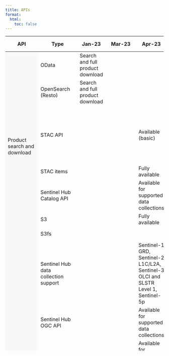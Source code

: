 ```yaml
---
title: APIs
format:
  html:
    toc: false
---
```

```{=html}

<div class="table-responsive">
    <table class="table-roadmap" style="height:1000px;">
        <thead>
        <tr>
            <th>API</th>
            <th>Type</th>
            <th>Jan-23</th>
            <th>Mar-23</th>
            <th>Apr-23</th>
            <th>Jul-23</th>
            <th>Oct-23</th>
            <th>Nov-23</th>
            <th>Dec-23</th>
            <th>Mar-24</th>
            <th>May-24</th>
            <th>Jul-24</th>
        </tr>
        </thead>
        <tbody>
        <tr>
            <td rowspan="7" bgcolor="#f7f8fa">Product search and download</td>
            <td>OData</td>
            <td>Search and full product download</td>
            <td></td>
            <td></td>
            <td>Search and product download(full and partial)</td>
            <td></td>
            <td></td>
            <td></td>
            <td></td>
            <td></td>
            <td></td>
        </tr>
        <tr>

            <td>OpenSearch (Resto)</td>
            <td>Search and full product download</td>
            <td></td>
            <td></td>
            <td>Search and product download(full and partial)</td>
            <td></td>
            <td></td>
            <td></td>
            <td></td>
            <td></td>
            <td></td>
        </tr>
        <tr>
            <td>STAC API</td>
            <td></td>
            <td></td>
            <td>Available (basic)</td>
            <td></td>
            <td></td>
            <td></td>
            <td>Pagination, relation links  / listing of items and S3path attribute to items of the results, </td>
            <td>Support for Assets in newly published S-1, S-2, S-3 and S-5p products</td>
            <td>Availability of Assets in historical S-1, S-2, S-3 and S-5p products</td>
            <td></td>
        </tr>
        <tr>
            <td>STAC items</td>
            <td></td>
            <td></td>
            <td>Fully available</td>
            <td></td>
            <td></td>
            <td></td>
            <td></td>
            <td></td>
            <td></td>
            <td></td>
        </tr>
        <tr>
            <td>Sentinel Hub Catalog API</td>
            <td></td>
            <td></td>
            <td>Available for supported data collections</td>
            <td></td>
            <td></td>
            <td></td>
            <td></td>
            <td></td>
            <td></td>
            <td></td>
        </tr>
        <tr>
            <td>S3</td>
            <td></td>
            <td></td>
            <td>Fully available</td>
            <td></td>
            <td></td>
            <td></td>
            <td></td>
            <td></td>
            <td></td>
            <td></td>
        </tr>
        <tr>
            <td>S3fs</td>
            <td></td>
            <td></td>
            <td></td>
            <td>Fully available</td>
            <td></td>
            <td></td>
            <td></td>
            <td></td>
            <td></td>
            <td></td>
        </tr>
        <tr>
            <td rowspan="11" bgcolor="#f7f8fa">Data processing</td>
            <td>Sentinel Hub data collection support</td>
            <td></td>
            <td></td>
            <td>Sentinel-1 GRD, Sentinel-2 L1C/L2A, Sentinel-3 OLCI and SLSTR Level 1, Sentinel-5p</td>
            <td>Sentinel-1 and Sentinel-2 cloudless mosaics, Bring your own COG/Zarr.</td>
            <td></td>
            <td>Landsat Collection 2, MODIS, Third party data</td>
            <td></td>
            <td></td>
            <td></td>
            <td>Sentinel-3 OLCI and SLSTR Level 2</td>
        </tr>
        <tr>
            <td>Sentinel Hub OGC API</td>
            <td></td>
            <td></td>
            <td>Available for supported data collections</td>
            <td></td>
            <td></td>
            <td></td>
            <td></td>
            <td></td>
            <td></td>
            <td></td>
        </tr>
        <tr>
            <td>Sentinel Hub Process API</td>
            <td></td>
            <td></td>
            <td>Available for supported data collections</td>
            <td></td>
            <td></td>
            <td></td>
            <td></td>
            <td></td>
            <td></td>
            <td></td>
        </tr>
        <tr>
            <td>Sentinel Hub Asynchronous Process API</td>
            <td></td>
            <td></td>
            <td></td>
            <td>Available for supported data collections</td>
            <td></td>
            <td></td>
            <td></td>
            <td></td>
            <td></td>
            <td></td>
        </tr>
        <tr>
            <td>Sentinel Hub Batch Processing API</td>
            <td></td>
            <td></td>
            <td></td>
            <td>Available for supported data collections</td>
            <td></td>
            <td></td>
            <td></td>
            <td></td>
            <td></td>
            <td></td>
        </tr>
        <tr>
            <td>Sentinel Hub Statistical API</td>
            <td></td>
            <td></td>
            <td>Available for supported data collections</td>
            <td></td>
            <td></td>
            <td></td>
            <td></td>
            <td></td>
            <td></td>
            <td></td>
        </tr>
        <tr>
            <td>Sentinel Hub Batch Statistical API</td>
            <td></td>
            <td></td>
            <td></td>
            <td>Available for supported data collections</td>
            <td></td>
            <td></td>
            <td></td>
            <td></td>
            <td></td>
            <td></td>
        </tr>
        <tr>
            <td>Sentinel Hub Bring your own COG API</td>
            <td></td>
            <td></td>
            <td></td>
            <td>Available for supported data collections</td>
            <td></td>
            <td></td>
            <td></td>
            <td></td>
            <td></td>
            <td></td>
        </tr>
        <tr>
            <td>Sentinel Hub Bring your own Zarr API</td>
            <td></td>
            <td></td>
            <td></td>
            <td>Available for supported data collections</td>
            <td></td>
            <td></td>
            <td></td>
            <td></td>
            <td></td>
            <td></td>
        </tr>
        <!-- <tr>
            <td>Sentinel Hub Third Party Data Import API</td>
            <td></td>
            <td></td>
            <td></td>
            <td></td>
            <td></td>
            <td>Available for supported data collections</td>
            <td></td>
            <td></td>
            <td></td>
            <td></td>
        </tr> -->
        <tr>
            <td>openEO API</td>
            <td></td>
            <td></td>
            <td></td>
            <td>Available for Sentinel-1 GRD, Sentinel-2 L1C/L2A, Sentinel-3 OLCI Level 1, Sentinel-5p NTC Level 2</td>
            <td></td>
            <td>Available for all data collections supported by Sentinel Hub, SPOT-VGT, PROBA-V and ESA WorldCover.</td>
            <td></td>
            <td></td>
            <td></td>
            <td></td>
        </tr>
        <tr>
        <tr>
            <td rowspan="3" bgcolor="#f7f8fa">On Demand Production</td>
            <td>Sentinel 1 Production</td>
            <td></td>
            <td></td>
            <td></td>
            <td></td>
            <td></td>
            <td>The on-demand production for S-1 available for the users, integrated with the data interfaces, data catalog and ordering mechanism.</td>
            <td></td>
            <td></td>
            <td></td>
            <td></td>
        </tr>
        <tr>
            <td>Sentinel 2 Production</td>
            <td></td>
            <td></td>
            <td></td>
            <td></td>
            <td></td>
            <td>The on-demand production for S-2 available for the users, integrated with the data interfaces, data catalog and ordering mechanism.</td>
            <td></td>
            <td></td>
            <td></td>
            <td></td>
        </tr>
        <tr>
            <td>Sentinel 3 Production</td>
            <td></td>
            <td></td>
            <td></td>
            <td></td>
            <td></td>
            <td>The on-demand production for S-3 available for the users, integrated with the data interfaces, data catalog and ordering mechanism.</td>
            <td></td>
            <td></td>
            <td></td>
            <td></td>
        </tr>
        </tr>
        <tr>
        <tr>
            <td rowspan="1" bgcolor="#f7f8fa">Traceability</td>
            <td>Traceability</td>
            <td></td>
            <td>Start of registering of traces of published fresh data available for new ingested data.</td>
            <td></td>
            <td>Traceability Service operational for the Data Access. Registered traces for all published User Level Data (excluding historical data). Service is operational for verification for any user.Traces service for registering traces is available only for DAS services</td>
            <td></td>
            <td>Historical traces generation start for S-1, S-2, S-3 and S-5p products from newer to older (6-9 months duration). Traceability integrated with LTAs</td>
            <td>Historical traces generation</td>
            <td>Historical traces generation</td>
            <td>Historical traces generation</td>
            <td>Historical traces generation</td>
        </tr>
        </tr>
        </tbody>
    </table>
</div>
```
